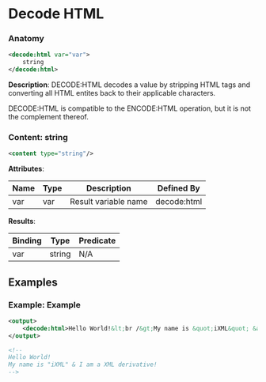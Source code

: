 # Decode HTML

### Anatomy

```xml
<decode:html var="var">
    string
</decode:html>
```

 **Description**:
 DECODE:HTML decodes a value by stripping HTML tags and converting all HTML entites back to their applicable characters.

DECODE:HTML is compatible to the ENCODE:HTML operation, but it is not the complement thereof.

### Content: string

```xml
<content type="string"/>
```

**Attributes**:

| Name | Type | Description | Defined By |
| ---- | ---- | ----------- | ---------- |
| var | var | Result variable name | decode:html |


**Results**:

| Binding | Type | Predicate |
| ------- | ---- | --------- |
| var | string | N/A |


## Examples

### Example: Example

```xml
<output>
	<decode:html>Hello World!&lt;br /&gt;My name is &quot;iXML&quot; &amp;amp; I am a XML derivative!</decode:html>
</output>

<!--
Hello World!
My name is "iXML" & I am a XML derivative!
-->
```

